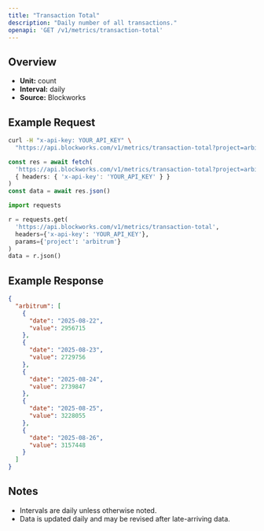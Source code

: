 ```yaml
---
title: "Transaction Total"
description: "Daily number of all transactions."
openapi: 'GET /v1/metrics/transaction-total'
---
```


## Overview

- **Unit:** count
- **Interval:** daily
- **Source:** Blockworks

## Example Request

<CodeGroup>

```bash cURL
curl -H "x-api-key: YOUR_API_KEY" \
  "https://api.blockworks.com/v1/metrics/transaction-total?project=arbitrum"
```

```typescript TypeScript
const res = await fetch(
  'https://api.blockworks.com/v1/metrics/transaction-total?project=arbitrum',
  { headers: { 'x-api-key': 'YOUR_API_KEY' } }
)
const data = await res.json()
```

```python Python
import requests

r = requests.get(
  'https://api.blockworks.com/v1/metrics/transaction-total',
  headers={'x-api-key': 'YOUR_API_KEY'},
  params={'project': 'arbitrum'}
)
data = r.json()
```

</CodeGroup>

## Example Response

```json
{
  "arbitrum": [
    {
      "date": "2025-08-22",
      "value": 2956715
    },
    {
      "date": "2025-08-23",
      "value": 2729756
    },
    {
      "date": "2025-08-24",
      "value": 2739847
    },
    {
      "date": "2025-08-25",
      "value": 3228055
    },
    {
      "date": "2025-08-26",
      "value": 3157448
    }
  ]
}
```

## Notes
- Intervals are daily unless otherwise noted.
- Data is updated daily and may be revised after late-arriving data.
